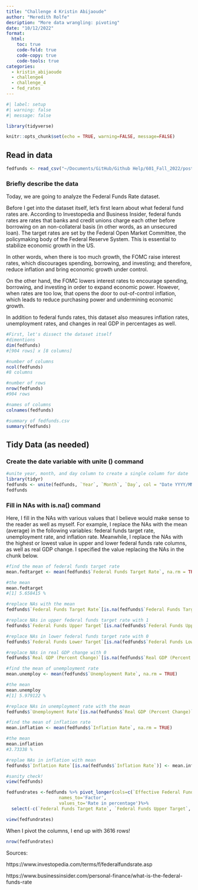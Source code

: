 ```yaml
---
title: "Challenge 4 Kristin Abijaoude"
author: "Meredith Rolfe"
desription: "More data wrangling: pivoting"
date: "10/12/2022"
format:
  html:
    toc: true
    code-fold: true
    code-copy: true
    code-tools: true
categories:
  - kristin_abijaoude
  - challenge4
  - challenge_4
  - fed_rates
---
```


```r
#| label: setup
#| warning: false
#| message: false

library(tidyverse)

knitr::opts_chunk$set(echo = TRUE, warning=FALSE, message=FALSE)
```

## Read in data

```r
fedfunds <- read_csv("~/Documents/GitHub/Github Help/601_Fall_2022/posts/_data/FedFundsRate.csv")
```

### Briefly describe the data

Today, we are going to analyze the Federal Funds Rate dataset.

Before I get into the dataset itself, let's first learn about what federal fund rates are. According to Investopedia and Business Insider, federal funds rates are rates that banks and credit unions charge each other before borrowing on an non-collateral basis (in other words, as an unsecured loan). The target rates are set by the Federal Open Market Committee, the policymaking body of the Federal Reserve System. This is essential to stabilize economic growth in the US.

In other words, when there is too much growth, the FOMC raise interest rates, which discourages spending, borrowing, and investing; and therefore, reduce inflation and bring economic growth under control.

On the other hand, the FOMC lowers interest rates to encourage spending, borrowing, and investing in order to expand economic power. However, when rates are too low, that opens the door to out-of-control inflation, which leads to reduce purchasing power and undermining economic growth.

In addition to federal funds rates, this dataset also measures inflation rates, unemployment rates, and changes in real GDP in percentages as well.

```r
#First, let's dissect the dataset itself
#dimentions
dim(fedfunds)
#[904 rows] x [8 columns]

#number of columns
ncol(fedfunds)
#8 columns

#number of rows
nrow(fedfunds)
#904 rows

#names of columns
colnames(fedfunds)

#summary of fedfunds.csv
summary(fedfunds)
```

## Tidy Data (as needed)

### Create the date variable with unite () command

```r
#unite year, month, and day column to create a single column for date
library(tidyr)
fedfunds <- unite(fedfunds, `Year`, `Month`, `Day`, col = "Date YYYY/MM/DD", sep = "/")
fedfunds
```

### Fill in NAs with is.na() command

Here, I fill in the NAs with various values that I believe would make sense to the reader as well as myself. For example, I replace the NAs with the mean (average) in the following variables: federal funds target rate, unemployment rate, and inflation rate. Meanwhile, I replace the NAs with the highest or lowest value in upper and lower federal funds rate columns, as well as real GDP change. I specified the value replacing the NAs in the chunk below.

```r
#find the mean of federal funds target rate
mean.fedtarget <- mean(fedfunds$`Federal Funds Target Rate`, na.rm = TRUE)

#the mean
mean.fedtarget
#[1] 5.658415 %

#replace NAs with the mean
fedfunds$`Federal Funds Target Rate`[is.na(fedfunds$`Federal Funds Target Rate`)]<-mean.fedtarget

#replace NAs in upper federal funds target rate with 1
fedfunds$`Federal Funds Upper Target`[is.na(fedfunds$`Federal Funds Upper Target`)] <-1 

#replace NAs in lower federal funds target rate with 0
fedfunds$`Federal Funds Lower Target`[is.na(fedfunds$`Federal Funds Lower Target`)] <-0

#replace NAs in real GDP change with 0
fedfunds$`Real GDP (Percent Change)`[is.na(fedfunds$`Real GDP (Percent Change)`)] <-0

#find the mean of unemployment rate
mean.unemploy <- mean(fedfunds$`Unemployment Rate`, na.rm = TRUE)

#the mean
mean.unemploy
#[1] 5.979122 %

#replace NAs in unemployment rate with the mean
fedfunds$`Unemployment Rate`[is.na(fedfunds$`Real GDP (Percent Change)`)] <- mean.unemploy

#find the mean of inflation rate
mean.inflation <- mean(fedfunds$`Inflation Rate`, na.rm = TRUE)

#the mean
mean.inflation
#3.73338 %

#replae NAs in inflation with mean
fedfunds$`Inflation Rate`[is.na(fedfunds$`Inflation Rate`)] <- mean.inflation

#sanity check!
view(fedfunds)
```

```r
fedfundrates <-fedfunds %>% pivot_longer(cols=c(`Effective Federal Funds Rate`, `Real GDP (Percent Change)`,`Inflation Rate`, `Unemployment Rate`),
                    names_to='Factor',
                    values_to='Rate in percentage')%>%
  select(-c(`Federal Funds Target Rate`, `Federal Funds Upper Target`, `Federal Funds Lower Target`))

view(fedfundrates)
```

When I pivot the columns, I end up with 3616 rows!

```r
nrow(fedfundrates)
```

Sources:

https://www.investopedia.com/terms/f/federalfundsrate.asp

https://www.businessinsider.com/personal-finance/what-is-the-federal-funds-rate

